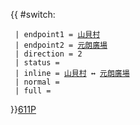 {{ #switch: {{{format|}}}
  | endpoint1 = [[山貝村]]
  | endpoint2 = [[元朗廣場]]
  | direction = 2
  | status = 
  | inline = [[山貝村]] ↔ [[元朗廣場]]
  | normal =
  | full =
}}<noinclude>[[category:新界專線小巴路線模板|611P]]</noinclude>